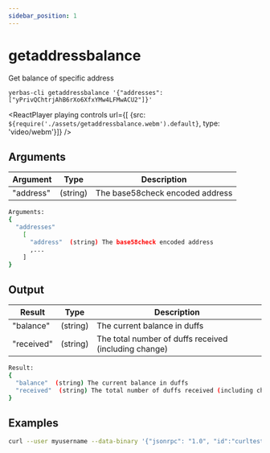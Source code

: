 ```yaml
---
sidebar_position: 1
---
```


# getaddressbalance

Get balance of specific address

`yerbas-cli getaddressbalance '{"addresses": ["yPrivQChtrjAhB6rXo6XfxYMw4LFMwACU2"]}'`

<ReactPlayer playing controls url={[
    {src: `${require('./assets/getaddressbalance.webm').default}`, type: 'video/webm'}]} />


## Arguments

| Argument | Type | Description |
|--|--|--|
| "address" | (string) | The base58check encoded address |

```bash
Arguments:
{
  "addresses"
    [
      "address"  (string) The base58check encoded address
      ,...
    ]
}
```

## Output

| Result | Type | Description |
|--|--|--|
| "balance" | (string) | The current balance in duffs |
| "received" | (string) | The total number of duffs received (including change) |

```bash
Result:
{
  "balance"  (string) The current balance in duffs
  "received"  (string) The total number of duffs received (including change)
}
```


## Examples

```bash
curl --user myusername --data-binary '{"jsonrpc": "1.0", "id":"curltest", "method": "getaddressbalance", "params": [{"addresses": ["XwnLY9Tf7Zsef8gMGL2fhWA9ZmMjt4KPwg"]}] }' -H 'content-type: text/plain;' http://127.0.0.1:9998/
```

